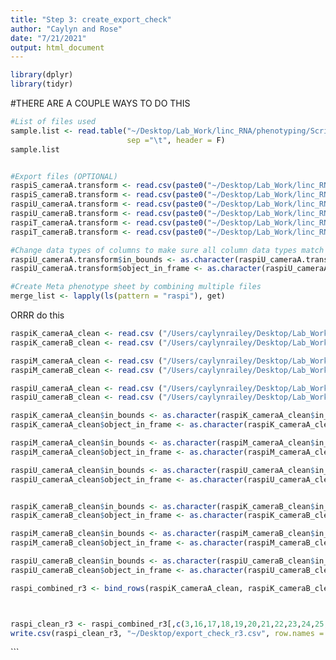 ```yaml
---
title: "Step 3: create_export_check"
author: "Caylyn and Rose"
date: "7/21/2021"
output: html_document
---
```


```r
library(dplyr)
library(tidyr)
```

#THERE ARE A COUPLE WAYS TO DO THIS

```r
#List of files used 
sample.list <- read.table("~/Desktop/Lab_Work/linc_RNA/phenotyping/Script/rose_script/R2_Clean.txt", 
                          sep ="\t", header = F)
sample.list


#Export files (OPTIONAL)
raspiS_cameraA.transform <- read.csv(paste0("~/Desktop/Lab_Work/linc_RNA/phenotyping/Round2/Round2_clean_csv_files/r_script_practice/",sample.list[1,1],".csv"), header = T)
raspiS_cameraB.transform <- read.csv(paste0("~/Desktop/Lab_Work/linc_RNA/phenotyping/Round2/Round2_clean_csv_files/r_script_practice/",sample.list[2,1],".csv"), header = T)
raspiU_cameraA.transform <- read.csv(paste0("~/Desktop/Lab_Work/linc_RNA/phenotyping/Round2/Round2_clean_csv_files/r_script_practice/",sample.list[3,1],".csv"), header = T)
raspiU_cameraB.transform <- read.csv(paste0("~/Desktop/Lab_Work/linc_RNA/phenotyping/Round2/Round2_clean_csv_files/r_script_practice/",sample.list[4,1],".csv"), header = T)
raspiT_cameraA.transform <- read.csv(paste0("~/Desktop/Lab_Work/linc_RNA/phenotyping/Round2/Round2_clean_csv_files/r_script_practice/",sample.list[5,1],".csv"), header = T)
raspiT_cameraB.transform <- read.csv(paste0("~/Desktop/Lab_Work/linc_RNA/phenotyping/Round2/Round2_clean_csv_files/r_script_practice/",sample.list[6,1],".csv"), header = T)
```


```r
#Change data types of columns to make sure all column data types match
raspiU_cameraA.transform$in_bounds <- as.character(raspiU_cameraA.transform$in_bounds)
raspiU_cameraA.transform$object_in_frame <- as.character(raspiU_cameraA.transform$object_in_frame)  

#Create Meta phenotype sheet by combining multiple files
merge_list <- lapply(ls(pattern = "raspi"), get)
```

ORRR do this 

```r
raspiK_cameraA_clean <- read.csv ("/Users/caylynrailey/Desktop/Lab_Work/lncRNA/lincRNA_phenotyping/Round3/clean_csv/raspiK_cameraA_rclean.csv")
raspiK_cameraB_clean <- read.csv ("/Users/caylynrailey/Desktop/Lab_Work/lncRNA/lincRNA_phenotyping/Round3/clean_csv/raspiK_cameraB_rclean.csv")

raspiM_cameraA_clean <- read.csv ("/Users/caylynrailey/Desktop/Lab_Work/lncRNA/lincRNA_phenotyping/Round3/clean_csv/raspiM_cameraA_rclean.csv")
raspiM_cameraB_clean <- read.csv ("/Users/caylynrailey/Desktop/Lab_Work/lncRNA/lincRNA_phenotyping/Round3/clean_csv/raspiM_cameraB_rclean.csv")

raspiU_cameraA_clean <- read.csv ("/Users/caylynrailey/Desktop/Lab_Work/lncRNA/lincRNA_phenotyping/Round3/clean_csv/raspiU_cameraA_rclean.csv")
raspiU_cameraB_clean <- read.csv ("/Users/caylynrailey/Desktop/Lab_Work/lncRNA/lincRNA_phenotyping/Round3/clean_csv/raspiU_cameraB_rclean.csv")

```


```r
raspiK_cameraA_clean$in_bounds <- as.character(raspiK_cameraA_clean$in_bounds)
raspiK_cameraA_clean$object_in_frame <- as.character(raspiK_cameraA_clean$object_in_frame)  

raspiM_cameraA_clean$in_bounds <- as.character(raspiM_cameraA_clean$in_bounds)
raspiM_cameraA_clean$object_in_frame <- as.character(raspiM_cameraA_clean$object_in_frame)  

raspiU_cameraA_clean$in_bounds <- as.character(raspiU_cameraA_clean$in_bounds)
raspiU_cameraA_clean$object_in_frame <- as.character(raspiU_cameraA_clean$object_in_frame)  


raspiK_cameraB_clean$in_bounds <- as.character(raspiK_cameraB_clean$in_bounds)
raspiK_cameraB_clean$object_in_frame <- as.character(raspiK_cameraB_clean$object_in_frame)  

raspiM_cameraB_clean$in_bounds <- as.character(raspiM_cameraB_clean$in_bounds)
raspiM_cameraB_clean$object_in_frame <- as.character(raspiM_cameraB_clean$object_in_frame)  

raspiU_cameraB_clean$in_bounds <- as.character(raspiU_cameraB_clean$in_bounds)
raspiU_cameraB_clean$object_in_frame <- as.character(raspiU_cameraB_clean$object_in_frame)  


```


```r
raspi_combined_r3 <- bind_rows(raspiK_cameraA_clean, raspiK_cameraB_clean, raspiM_cameraA_clean, raspiM_cameraB_clean, raspiU_cameraA_clean, raspiU_cameraB_clean)



raspi_clean_r3 <- raspi_combined_r3[,c(3,16,17,18,19,20,21,22,23,24,25,26,27,28)]
write.csv(raspi_clean_r3, "~/Desktop/export_check_r3.csv", row.names = F)

```
```

